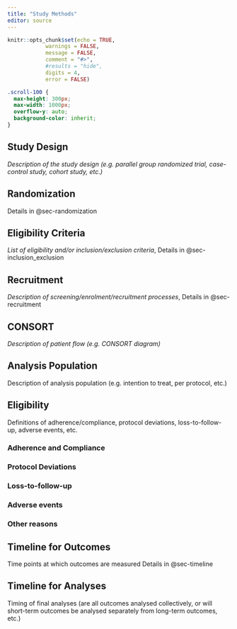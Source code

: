```yaml
---
title: "Study Methods"
editor: source
---
```


```r
knitr::opts_chunk$set(echo = TRUE,
            warnings = FALSE,
            message = FALSE,
            comment = "#>",
            #results = "hide",
            digits = 4,
            error = FALSE)
```

```css
.scroll-100 {
  max-height: 300px;
  max-width: 1000px;
  overflow-y: auto;
  background-color: inherit;
}
```

## Study Design {#sec-study_design}

*Description of the study design (e.g. parallel group randomized trial, case-control study, cohort study, etc.)*

<!-- ## Study Setups {#sec-study_setup} -->
<!-- *Study setting, location, and relevant dates (e.g. periods of enrolment, exposure, follow-up, and collection)* -->

<!-- ## Intervention or Exposure {#sec-intervention_exposure} -->
<!-- *Description of intervention or exposure groups, with allocation ratios, and details of any matching criteria* -->

## Randomization {#sec-randomization}

Details in @sec-randomization

## Eligibility Criteria 
*List of eligibility and/or inclusion/exclusion criteria*,
Details in @sec-inclusion_exclusion

## Recruitment 
*Description of screening/enrolment/recruitment processes*,
Details in @sec-recruitment

## CONSORT {#sec-consort}
*Description of patient flow (e.g. CONSORT diagram)*

## Analysis Population {#sec-population}
Description of analysis population (e.g. intention to treat, per protocol, etc.)

## Eligibility {#sec-eligibility}

Definitions of adherence/compliance, protocol deviations, loss-to-follow-up, adverse events, etc.

### Adherence and Compliance {#sec-compliance}

### Protocol Deviations {#sec-protocol_deviations}
 
### Loss-to-follow-up {#sec-loss_to_follow_up}

### Adverse events {#sec-adverse_events}

### Other reasons {#sec-other_reasons}


## Timeline for Outcomes {#sec-t_outcomes}
Time points at which outcomes are measured
Details in @sec-timeline


## Timeline for Analyses {#sec-t_analyses}

Timing of final analyses (are all outcomes analysed collectively, or will short-term outcomes be
analysed separately from long-term outcomes, etc.)









